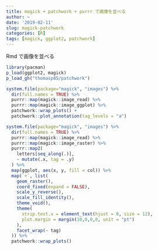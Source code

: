 ```yaml
---
title: magick + patchwork + purrr で画像を並べる
author: ~
date: '2019-02-11'
slug: magick-patchwork
categories: [R]
tags: [magick, ggplot2, patchwork]
---
```


Rmd で画像を並べる

```r
library(pacman)
p_load(ggplot2, magick)
p_load_gh("thomasp85/patchwork")
```


```r
system.file(package="magick", "images") %>%
  dir(full.names = TRUE) %>%
  purrr::map(magick::image_read) %>%
  purrr::map(magick::image_ggplot) %>%
  patchwork::wrap_plots() +
  patchwork::plot_annotation(tag_levels = "a")
```


```r
system.file(package="magick", "images") %>%
  dir(full.names = TRUE) %>%
  purrr::map(magick::image_read) %>%
  purrr::map(magick::image_raster) %>%
  purrr::map2(
    letters[seq_along(.)],
    ~ mutate(.x, tag = .y)
  ) %>%
  map(ggplot, aes(x, y, fill = col)) %>%
  map(`+`, list(
    geom_raster(),
    coord_fixed(expand = FALSE),
    scale_y_reverse(),
    scale_fill_identity(),
    theme_void(),
    theme(
      strip.text.x = element_text(hjust = 0, size = 12),
      plot.margin = margin(10,0,0,0, unit = "pt")
    ),
    facet_wrap(~ tag)
  )) %>%
  patchwork::wrap_plots() 
```


